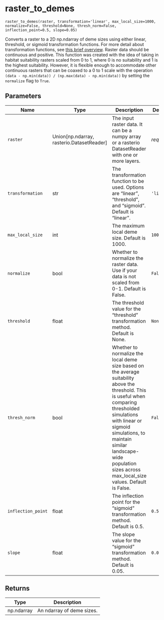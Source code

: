 # raster_to_demes { #spaceprime.raster_to_demes }

`raster_to_demes(raster, transformation='linear', max_local_size=1000, normalize=False, threshold=None, thresh_norm=False, inflection_point=0.5, slope=0.05)`

Converts a raster to a 2D np.ndarray of deme sizes using either linear, threshold, or sigmoid transformation functions. For more detail about transformation functions, see [this brief overview](background/trans-fns.md).
Raster data should be continuous and positive.
This function was created with the idea of taking in habitat suitability rasters scaled from 0 to 1, where 0 is no suitability and 1 is the highest suitability.
However, it is flexible enough to accommodate other continuous rasters that can be coaxed to a 0 to 1 scale with the operation `(data - np.min(data)) / (np.max(data) - np.min(data))` by setting the `normalize` flag to `True`.

## Parameters

| Name               | Type                                        | Description                                                                                                                                                                                                                                                                                  | Default    |
|--------------------|---------------------------------------------|----------------------------------------------------------------------------------------------------------------------------------------------------------------------------------------------------------------------------------------------------------------------------------------------|------------|
| `raster`           | Union\[np.ndarray, rasterio.DatasetReader\] | The input raster data. It can be a numpy array or a rasterio DatasetReader with one or more layers.                                                                                                                                                                                          | _required_ |
| `transformation`   | str                                         | The transformation function to be used. Options are "linear", "threshold", and "sigmoid". Default is "linear".                                                                                                                                                                               | `'linear'` |
| `max_local_size`   | int                                         | The maximum local deme size. Default is 1000.                                                                                                                                                                                                                                                | `1000`     |
| `normalize`        | bool                                        | Whether to normalize the raster data. Use if your data is not scaled from 0-1. Default is False.                                                                                                                                                                                             | `False`    |
| `threshold`        | float                                       | The threshold value for the "threshold" transformation method. Default is None.                                                                                                                                                                                                              | `None`     |
| `thresh_norm`      | bool                                        | Whether to normalize the local deme size based on the average suitability above the threshold. This is useful when comparing thresholded simulations with linear or sigmoid simulations, to maintain similar landscape-wide population sizes across max_local_size values. Default is False. | `False`    |
| `inflection_point` | float                                       | The inflection point for the "sigmoid" transformation method. Default is 0.5.                                                                                                                                                                                                                | `0.5`      |
| `slope`            | float                                       | The slope value for the "sigmoid" transformation method. Default is 0.05.                                                                                                                                                                                                                    | `0.05`     |

## Returns

| Type       | Description               |
|------------|---------------------------|
| np.ndarray | An ndarray of deme sizes. |
